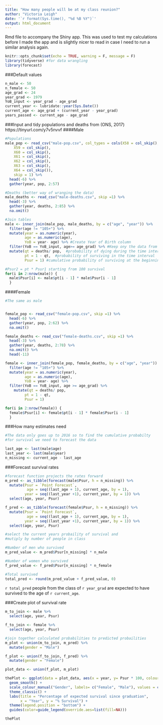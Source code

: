 ```yaml
---
title: "How many people will be at my class reunion?"
author: "Victoria Leigh"
date: '`r format(Sys.time(), "%d %B %Y")`'
output: html_document
---
```


Rmd file to accompany the Shiny app.
This was used to test my calculations before I made the app and is slightly nicer to read in case I need to run a similar analysis again.

```r
knitr::opts_chunk$set(echo = TRUE, warning = F, message = F)
library(tidyverse) #for data wrangling 
library(forecast) 
```

###Default values 
```r
n_male <- 50 
n_female <- 50
age_grad <- 24
year_grad <- 1979
YoB_input <- year_grad - age_grad
current_year <- lubridate::year(Sys.Date())
current_age <- age_grad + (current_year - year_grad)
years_passed <- current_age - age_grad
```

###Input and tidy populations and deaths from (ONS, 2017) https://tinyurl.com/y7v5nvvf 
####Male 
```r
#Populations
male_pop <- read_csv("male-pop.csv", col_types = cols(X58 = col_skip(), 
    X59 = col_skip(),
    X60 = col_skip(),
    X61 = col_skip(),
    X62 = col_skip(),
    X63 = col_skip(),
    X64 = col_skip()), 
    skip = 1) %>%
  head(-6) %>%
  gather(year, pop, 2:57)

#Deaths (better way of wranging the data)
male_deaths <- read_csv("male-deaths.csv", skip =1) %>%
  head(-3) %>%
  gather(year, deaths, 2:85) %>%
  na.omit()

#Join tables 
male <- inner_join(male_pop, male_deaths, by = c("age", "year")) %>%
  filter(age != "105+") %>%
  mutate(year = as.numeric(year),
         age = as.numeric(age),
         YoB = year- age) %>% #Create Year of Birth column
  filter(YoB == YoB_input, age>= age_grad) %>% #Keep ony the data from graduation onwards
  mutate(qt = deaths/ pop,  #probability of dying during the time interval 
         pt = 1 - qt,  #probability of surviving in the time interval 
         Psur = 1) #cumulative probability of surviving at the beginning of the time interval 

#Psur2 = pt * Psur1 starting from 100 survival
for(i in 2:nrow(male)) {
  male$Psur[i] <- male$pt[i - 1] * male$Psur[i - 1]
  }

```

####Female
```r
#The same as male 


female_pop <- read_csv("female-pop.csv", skip =1) %>%
  head(-6) %>%
  gather(year, pop, 2:62) %>%
  na.omit()

female_deaths <- read_csv("female-deaths.csv", skip =1) %>%
  head(-3) %>%
  gather(year, deaths, 2:78) %>%
  na.omit() %>%
  head(-11)

female <- inner_join(female_pop, female_deaths, by = c("age", "year")) %>%
  filter(age != "105+") %>%
  mutate(year = as.numeric(year),
         age = as.numeric(age),
         YoB = year- age) %>%
  filter(YoB == YoB_input, age >= age_grad) %>%
    mutate(qt = deaths/ pop, 
         pt = 1 - qt, 
         Psur = 1)

for(i in 2:nrow(female)) {
  female$Psur[i] <- female$pt[i - 1] * female$Psur[i - 1]
  }

```

###How many estimates need
```r
#The data only goes up to 2016 so to find the cumulative probabilty 
#for survival we need to forecast the data

last_age <- last(male$age)
last_year <- last(male$year)
n_missing <- current_age - last_age
```

###Forecast survival rates 
```r
#forecast function projects the rates forward
m_pred <- as_tibble(forecast(male$Psur, h = n_missing)) %>%
  mutate(Psur = `Point Forecast`,
          age = seq((last_age + 1), current_age, by = 1),
         year = seq((last_year +1), current_year, by = 1)) %>%
  select(age, year, Psur)

f_pred <- as_tibble(forecast(female$Psur, h = n_missing)) %>%
  mutate(Psur = `Point Forecast`,
          age = seq((last_age + 1), current_age, by = 1),
         year = seq((last_year +1), current_year, by = 1)) %>%
  select(age, year, Psur)

#select the current years probaility of survival and 
#mutiply by number of people in class

#Number of men who survived
m_pred_value <- m_pred$Psur[n_missing] * n_male

#Number of women who survived
f_pred_value <- f_pred$Psur[n_missing] * n_female 

#Total survived
total_pred <- round(m_pred_value + f_pred_value, 0)
```

`r total_pred` people from the class of `r year_grad` are expected 
to have survived to the age of `r current_age`.

###Create plot of survival rate
```r
m_to_join <- male %>%
  select(age, year, Psur)

f_to_join <- female %>%
  select(age, year, Psur)

#join together calculated probabilities to predicted probailities 
m_plot <- union(m_to_join, m_pred) %>%
  mutate(gender = "Male")

f_plot <- union(f_to_join, f_pred) %>%
  mutate(gender = "Female")

plot_data <- union(f_plot, m_plot)

thePlot <- ggplot(data = plot_data, aes(x = year, y= Psur * 100, colour = gender)) +
  geom_smooth() +
  scale_colour_manual("Gender", labels= c("Female", "Male"), values = c("gold", "darkgreen")) +
  theme_classic() +
  labs(title = "Percentage of expected survival since graduation", 
       x = "Year", y = "% Survival") +
  theme(legend.position = "bottom") +
  guides(color=guide_legend(override.aes=list(fill=NA))) 

thePlot
```

